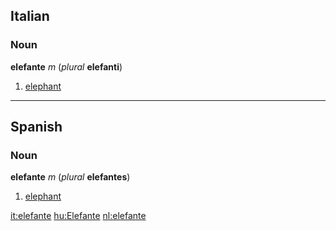 ==Italian==
===Noun===
'''elefante''' ''m'' (''plural'' '''elefanti''')

#[[elephant]]

----
==Spanish==
===Noun===
'''elefante''' ''m'' (''plural'' '''elefantes''')

#[[elephant]]

[[it:elefante]]
[[hu:Elefante]]
[[nl:elefante]]